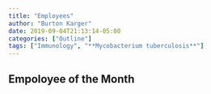 ```yaml
---
title: "Employees"
author: "Burton Karger"
date: 2019-09-04T21:13:14-05:00
categories: ["Outline"]
tags: ["Immunology", "**Mycobacterium tuberculosis**"]
---
```


## Empoloyee of the Month



